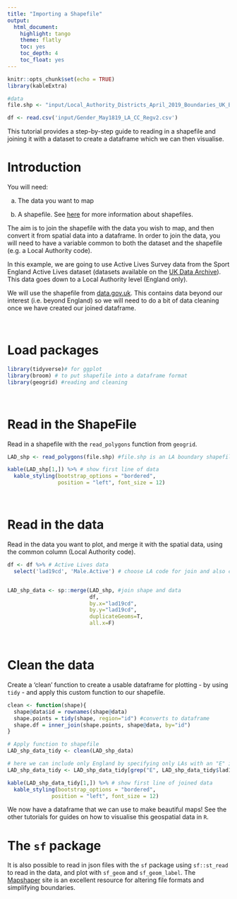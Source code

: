 ```yaml
---
title: "Importing a Shapefile"
output:
  html_document: 
    highlight: tango
    theme: flatly
    toc: yes
    toc_depth: 4
    toc_float: yes
---
```


```r
knitr::opts_chunk$set(echo = TRUE)
library(kableExtra)

#data
file.shp <- "input/Local_Authority_Districts_April_2019_Boundaries_UK_BUC/Local_Authority_Districts_April_2019_Boundaries_UK_BUC.shp"

df <- read.csv('input/Gender_May1819_LA_CC_Regv2.csv')
```

This tutorial provides a step-by-step guide to reading in a shapefile and joining it with a dataset to create a dataframe which we can then visualise. 


# Introduction
You will need: </p>
a) The data you want to map </p>
b) A shapefile. See [here](https://doc.arcgis.com/en/arcgis-online/reference/shapefiles.htm) for more information about shapefiles.</p>


The aim is to join the shapefile with the data you wish to map, and then convert it from spatial data into a dataframe. In order to join the data, you will need to have a variable common to both the dataset and the shapefile (e.g. a Local Authority code).

In this example, we are going to use Active Lives Survey data from the Sport England Active Lives dataset (datasets available on the [UK Data Archive](https://beta.ukdataservice.ac.uk/datacatalogue/studies/#!?Search=active%20lives%20survey&Page=1&Rows=10&Sort=1&DateFrom=440&DateTo=2019)). This data goes down to a Local Authority level (England only). 
</br>

We will use the shapefile from [data.gov.uk](https://data.gov.uk/dataset/45a1aaed-503a-4259-bd3e-27ce2ddc7b16/local-authority-districts-december-2016-super-generalised-clipped-boundaries-in-the-uk). This contains data beyond our interest (i.e. beyond England) so we will need to do a bit of data cleaning once we have created our joined dataframe.

</br>

# Load packages
```r
library(tidyverse)# for ggplot
library(broom) # to put shapefile into a dataframe format
library(geogrid) #reading and cleaning
```

</br>

# Read in the ShapeFile
Read in a shapefile with the `read_polygons` function from `geogrid`.

```r
LAD_shp <- read_polygons(file.shp) #file.shp is an LA boundary shapefile from ONS: Local_Authority_Districts_April_2019_Boundaries_UK_BUC.shp

kable(LAD_shp[1,]) %>% # show first line of data
  kable_styling(bootstrap_options = "bordered",
                position = "left", font_size = 12)  

```

</br>

# Read in the data
Read in the data you want to plot, and merge it with the spatial data, using the common column (Local Authority code).
```r

df <- df %>% # Active Lives data
  select('lad19cd', 'Male.Active') # choose LA code for join and also colmn with data to plot


LAD_shp_data <- sp::merge(LAD_shp, #join shape and data
                          df,
                          by.x="lad19cd",
                          by.y="lad19cd",
                          duplicateGeoms=T,
                          all.x=F)
```

</br>

# Clean the data
Create a 'clean' function to create a usable dataframe for plotting - by using `tidy` - and apply this custom function to our shapefile. 
```r
clean <- function(shape){
  shape@data$id = rownames(shape@data)
  shape.points = tidy(shape, region="id") #converts to dataframe
  shape.df = inner_join(shape.points, shape@data, by="id")
}

# Apply function to shapefile
LAD_shp_data_tidy <- clean(LAD_shp_data)

# here we can include only England by specifying only LAs with an "E" in the code are retained.
LAD_shp_data_tidy <- LAD_shp_data_tidy[grep("E", LAD_shp_data_tidy$lad19cd),]

kable(LAD_shp_data_tidy[1,]) %>% # show first line of joined data
  kable_styling(bootstrap_options = "bordered",
              position = "left", font_size = 12) 
```

We now have a dataframe that we can use to make beautiful maps! See the other tutorials for guides on how to visualise this geospatial data in `R`.

# The `sf` package
It is also possible to read in json files with the `sf` package using `sf::st_read` to read in the data, and plot with `sf_geom` and `sf_geom_label`. The [Mapshaper](https://mapshaper.org/) site is an excellent resource for altering file formats and simplifying boundaries.